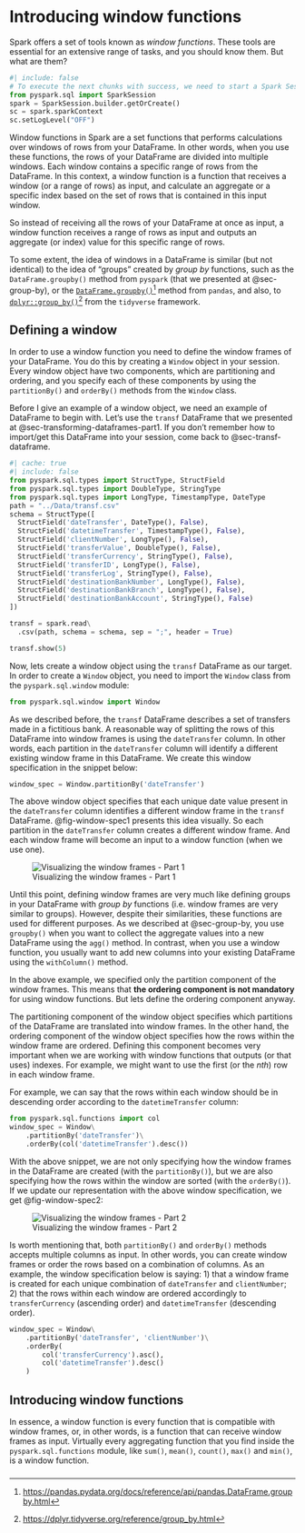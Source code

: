 # Introducing window functions {#sec-window-functions}

Spark offers a set of tools known as *window functions*. These tools are essential for an extensive range of tasks, and you should know them. But what are them?

```{python}
#| include: false
# To execute the next chunks with success, we need to start a Spark Session
from pyspark.sql import SparkSession
spark = SparkSession.builder.getOrCreate()
sc = spark.sparkContext
sc.setLogLevel("OFF")
```

Window functions in Spark are a set functions that performs calculations over windows of rows from your DataFrame. In other words, when you use these functions, the rows of your DataFrame are divided into multiple windows. Each window contains a specific range of rows from the DataFrame. In this context, a window function is a function that receives a window (or a range of rows) as input, and calculate an aggregate or a specific index based on the set of rows that is contained in this input window.

So instead of receiving all the rows of your DataFrame at once as input, a window function receives a range of rows as input and outputs an aggregate (or index) value for this specific range of rows.

To some extent, the idea of windows in a DataFrame is similar (but not identical) to the idea of "groups" created by *group by* functions, such as the `DataFrame.groupby()` method from `pyspark` (that we presented at @sec-group-by), or the [`DataFrame.groupby()`](https://pandas.pydata.org/docs/reference/api/pandas.DataFrame.groupby.html)[^pandas-group-by] method from `pandas`, and also, to [`dplyr::group_by()`](https://dplyr.tidyverse.org/reference/group_by.html)[^dplyr-group-by] from the `tidyverse` framework.

[^pandas-group-by]: <https://pandas.pydata.org/docs/reference/api/pandas.DataFrame.groupby.html>
[^dplyr-group-by]: <https://dplyr.tidyverse.org/reference/group_by.html>


## Defining a window {#sec-window-def}

In order to use a window function you need to define the window frames of your DataFrame. You do this by creating a `Window` object in your session. Every window object have two components, which are partitioning and ordering, and you specify each of these components by using the `partitionBy()` and `orderBy()` methods from the `Window` class.

Before I give an example of a window object, we need an example of DataFrame to begin with. Let's use the `transf` DataFrame that we presented at @sec-transforming-dataframes-part1. If you don't remember how to import/get this DataFrame into your session, come back to @sec-transf-dataframe.

```{python}
#| cache: true
#| include: false
from pyspark.sql.types import StructType, StructField
from pyspark.sql.types import DoubleType, StringType
from pyspark.sql.types import LongType, TimestampType, DateType
path = "../Data/transf.csv"
schema = StructType([
  StructField('dateTransfer', DateType(), False),
  StructField('datetimeTransfer', TimestampType(), False),
  StructField('clientNumber', LongType(), False),
  StructField('transferValue', DoubleType(), False),
  StructField('transferCurrency', StringType(), False),
  StructField('transferID', LongType(), False),
  StructField('transferLog', StringType(), False),
  StructField('destinationBankNumber', LongType(), False),
  StructField('destinationBankBranch', LongType(), False),
  StructField('destinationBankAccount', StringType(), False)
])

transf = spark.read\
  .csv(path, schema = schema, sep = ";", header = True)
```

```{python}
transf.show(5)
```

Now, lets create a window object using the `transf` DataFrame as our target. In order to create a `Window` object, you need to import the `Window` class from the `pyspark.sql.window` module:
```{python}
from pyspark.sql.window import Window
```

As we described before, the `transf` DataFrame describes a set of transfers made in a fictitious bank. A reasonable way of splitting the rows of this DataFrame into window frames is using the `dateTransfer` column. In other words, each partition in the `dateTransfer` column will identify a different existing window frame in this DataFrame. We create this window specification in the snippet below:

```{python}
window_spec = Window.partitionBy('dateTransfer')
```

The above window object specifies that each unique date value present in the `dateTransfer` column identifies a different window frame in the `transf` DataFrame. @fig-window-spec1 presents this idea visually. So each partition in the `dateTransfer` column creates a different window frame. And each window frame will become an input to a window function (when we use one).

![Visualizing the window frames - Part 1](./../Figures/window-spec1.png){#fig-window-spec1}

Until this point, defining window frames are very much like defining groups in your DataFrame with *group by* functions (i.e. window frames are very similar to groups). However, despite their similarities, these functions are used for different purposes. As we described at @sec-group-by, you use `groupby()` when you want to collect the aggregate values into a new DataFrame using the `agg()` method. In contrast, when you use a window function, you usually want to add new columns into your existing DataFrame using the `withColumn()` method.

In the above example, we specified only the partition component of the window frames. This means that **the ordering component is not mandatory** for using window functions. But lets define the ordering component anyway.

The partitioning component of the window object specifies which partitions of the DataFrame are translated into window frames. In the other hand, the ordering component of the window object specifies how the rows within the window frame are ordered. Defining this component becomes very important when we are working with window functions that outputs (or that uses) indexes. For example, we might want to use the first (or the *nth*) row in each window frame.

For example, we can say that the rows within each window should be in descending order according to the `datetimeTransfer` column:

```{python}
from pyspark.sql.functions import col
window_spec = Window\
    .partitionBy('dateTransfer')\
    .orderBy(col('datetimeTransfer').desc())
```

With the above snippet, we are not only specifying how the window frames in the DataFrame are created (with the `partitionBy()`), but we are also specifying how the rows within the window are sorted (with the `orderBy()`). If we update our representation with the above window specification, we get @fig-window-spec2:

![Visualizing the window frames - Part 2](./../Figures/window-spec2.png){#fig-window-spec2}

Is worth mentioning that, both `partitionBy()` and `orderBy()` methods accepts multiple columns as input. In other words, you can create window frames or order the rows based on a combination of columns. As an example, the window specification below is saying: 1) that a window frame is created for each unique combination of `dateTransfer` and `clientNumber`; 2) that the rows within each window are ordered accordingly to `transferCurrency` (ascending order) and `datetimeTransfer` (descending order).

```{python}
window_spec = Window\
    .partitionBy('dateTransfer', 'clientNumber')\
    .orderBy(
        col('transferCurrency').asc(),
        col('datetimeTransfer').desc()
    )
```


## Introducing window functions

In essence, a window function is every function that is compatible with window frames, or, in other words, is a function that can receive window frames as input. Virtually every aggregating function that you find inside the `pyspark.sql.functions` module, like `sum()`, `mean()`, `count()`, `max()` and `min()`, is a window function.

### 

<!--
dense_rank
row_number
rank
percent_rank

nth
lead
lag
first
last

sum
max
min
mean
stddev

cume_dist
-->
